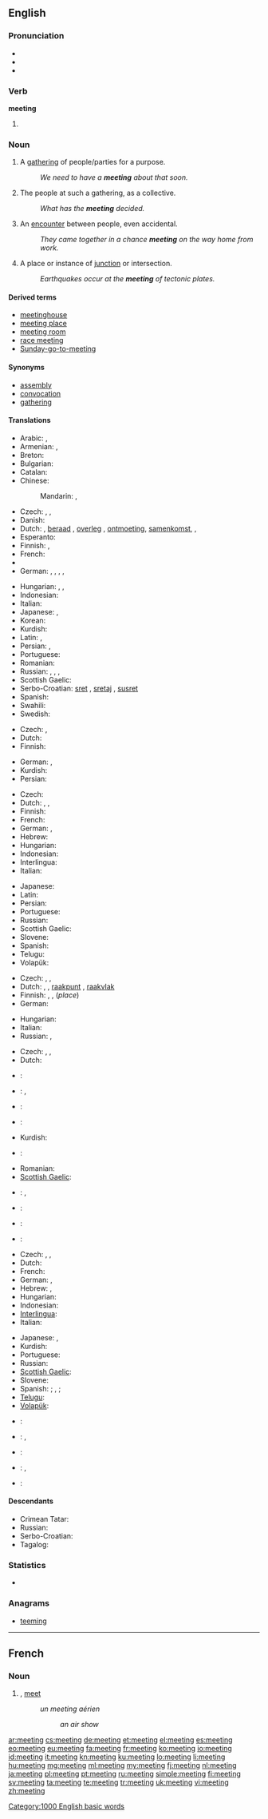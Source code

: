==English==

===Pronunciation===
* {{audio|en-us-meeting.ogg|Audio (US)}}
* {{rhymes|iːtɪŋ}}
* {{homophones|meting}}

===Verb===
'''meeting'''

# {{present participle of|meet}}

===Noun===
{{en-noun}}

# A [[gathering]] of people/parties for a purpose.
#: ''We need to have a '''meeting''' about that soon.''
# The people at such a gathering, as a collective.
#: ''What has the '''meeting''' decided.''
# An [[encounter]] between people, even accidental.
#: ''They came together in a chance '''meeting''' on the way home from work.''
# A place or instance of [[junction]] or intersection.
#: ''Earthquakes occur at the '''meeting''' of tectonic plates.''

====Derived terms====
* [[meetinghouse]]
* [[meeting place]]
* [[meeting room]]
* [[race meeting]]
* [[Sunday-go-to-meeting]]

====Synonyms====
* [[assembly]]
* [[convocation]]
* [[gathering]]

====Translations====
{{trans-top|gathering for a purpose}}
* Arabic: {{t-|ar|اجتماع|m|alt=اِجْتِماع|tr=ijtimaa3}}, {{t-|ar|مجلس|m|alt=مَجْلِس|tr=majlis}}
* Armenian: {{t-|hy|հավաքույթ|tr=havak’uyt’}}, {{t-|hy|ժողով|tr=žoġov}}
* Breton: {{t|br|bodadeg|f}}
* Bulgarian: {{t+|bg|събрание|n|tr=sǎbranie}}
* Catalan: {{t+|ca|reunió|f}}
* Chinese:
*: Mandarin: {{t-|cmn|會議|sc=Hani}}, {{t-|cmn|会议|tr=huìyì|sc=Hani}}
* Czech: {{t+|cs|schůze|n}}, {{t-|cs|shromáždění|n}}, {{t-|cs|zasedání|n}}
* Danish: {{t+|da|møde|n}}
* Dutch: {{t+|nl|bijeenkomst|f}}, [[beraad]] {{n}}, [[overleg]] {{n}}, [[ontmoeting]], [[samenkomst]], {{t+|nl|vergadering|f}}, {{t+|nl|zitting|f}}
* Esperanto: {{t-|eo|kunveno|xs=Esperanto}}
* Finnish: {{t+|fi|kokous}}, {{t+|fi|palaveri}}
* French: {{t+|fr|réunion|f}}
* {{trreq|Georgian}}
* German: {{t+|de|Versammlung|f}}, {{t+|de|Besprechung|m}}, {{t+|de|Sitzung}}, {{t+|de|Beratung}}, {{t+|de|Zusammenkunft|f}}
{{trans-mid}}
* Hungarian: {{t+|hu|találkozó}}, {{t+|hu|megbeszélés}}, {{t+|hu|tárgyalás}}
* Indonesian: {{t|id|pertemuan}}
* Italian: {{t+|it|riunione|f}}
* Japanese: {{t-|ja|会合|tr=かいごう, kaigō}}, {{t|ja|ミーティング|tr=mītingu}}
* Korean: {{t|ko|회합|tr=hoehap|sc=Hang}}
* Kurdish: {{t|ku|کۆبوونه‌وه‌|tr=kobunewe|sc=ku-Arab}}
* Latin: {{t-|la|congregatio|f}}, {{t|la|contio|f}}
* Persian: {{t|fa|نشست|tr=nešast|xs=Persian}}, {{t|fa|همایش|tr=hamâyeš|xs=Persian}}
* Portuguese: {{t+|pt|reunião|f}}
* Romanian: {{t-|ro|ședință}}
* Russian: {{t+|ru|собрание|n|tr=sobránije}}, {{t+|ru|встреча|f|tr=vstréča}}, {{t+|ru|совещание|n|tr=soveščánije}}, {{t+|ru|заседание|n|tr=zasedánije}}
* Scottish Gaelic: {{t-|gd|coinneamh|f|xs=Scottish Gaelic}}
* Serbo-Croatian: [[sret]] {{m}}, [[sretaj]] {{m}}, [[susret]] {{m}}
* Spanish: {{t+|es|reunión|f}}
* Swahili: {{t+|sw|mkutano|xs=Swahili}}
* Swedish: {{t+|sv|möte|n}}
{{trans-bottom}}

{{trans-top|people at such a gathering}}
* Czech: {{t-|cs|shromáždění|n}}, {{t-|cs|účastník|p|m|alt=účastníci}}
* Dutch: {{t+|nl|vergadering|f}}
* Finnish: {{t+|fi|kokous}}
{{trans-mid}}
* German: {{t+|de|Versammlung|f}}, {{t+|de|Teilnehmer|m}}
* Kurdish: {{t|ku|ئه‌نجومه‌ن|tr=ancumen|sc=ku-Arab}}
* Persian: {{t+|fa|انجمن|tr=anjoman|xs=Persian}}
{{trans-bottom}}

{{trans-top|encounter between people}}
* Czech: {{t-|cs|setkání|n}}
* Dutch: {{t+|nl|vergadering|f}}, {{t+|nl|bijeenkomst|f}}, {{t-|nl|ontmoeting|f}}
* Finnish: {{t+|fi|tapaaminen}}
* French: {{t+|fr|rencontre|f}}
* German: {{t+|de|Treffen|n}}, {{t+|de|Zusammenkunft|f}}
* Hebrew: {{t|he|פגישה|f|tr=pgishá}}
* Hungarian: {{t+|hu|találkozás}}
* Indonesian: {{t-|id|temu|alt=pertemuan|xs=Indonesian}}
* Interlingua: {{t-|ia|incontro|xs=Interlingua}}
* Italian: {{t|it|incontro}}
{{trans-mid}}
* Japanese: {{t+|ja|会|tr=[[かい]], kai}}
* Latin: {{t|la|occursus|m}}
* Persian: {{t|fa|برخورد|tr=barxord|xs=Persian}}
* Portuguese: {{t+|pt|encontro|m}}
* Russian: {{t+|ru|встреча|f|tr=vstréča}}
* Scottish Gaelic: {{t-|gd|coinneachadh|m|xs=Scottish Gaelic}}
* Slovene: {{t|sl|srečanje|n}}
* Spanish: {{t-|es|encuentro|m}}
* Telugu: {{t|te|సమావేశం|tr=samaavesham}}
* Volapük: {{t|vo|kolköm|xs=Volapük}}
{{trans-bottom}}

{{trans-top|place or instance of junction or intersection}}
* Czech: {{t+|cs|schůze|n}}, {{t-|cs|shromáždění|n}}, {{t-|cs|zasedání|n}}
* Dutch: {{t+|nl|samenkomst|f}}, {{t|nl|ontmoetingsplaats|f}}, [[raakpunt]] {{n}}, [[raakvlak]] {{n}}
* Finnish: {{t+|fi|sauma}}, {{t-|fi|yhtymäkohta}}, {{t-|fi|risteyskohta}} (''place'')
* German: {{t+|de|Treffpunkt|m}}
{{trans-mid}}
* Hungarian: {{t+|hu|találkozás}}
* Italian: {{t|it|incrocio}}
* Russian: {{t+|ru|стык|m|tr=styk}}, {{t|ru|пересечение|n|tr=peresečénije}}
{{trans-bottom}}

{{trans-top|agreed upon event which happens at a specified time and place}}
* Czech: {{t+|cs|schůze|n}}, {{t-|cs|shromáždění|n}}, {{t-|cs|zasedání|n}}
* Dutch: {{t+|nl|afspraak}}
* {{ttbc|de}}: {{t+|de|Treffen|n}}
* {{ttbc|he}}: {{t|he|פגישה|f|tr=pgishá}}, {{t+|he|ישיבה|f|tr=yeshivá}}
* {{ttbc|ia}}: {{t-|ia|reunion|xs=Interlingua}}
* {{ttbc|it}}: {{t+|it|riunione|f}}
* Kurdish: {{t|ku|کۆبونه‌وه‌|tr=kobunewe|sc=ku-Arab}}
{{trans-mid}}
* {{ttbc|pt}}: {{t+|pt|reunião|f}}
* Romanian: {{t-|ro|ședință}}
* [[Scottish Gaelic]]: {{t-|gd|coinneamh|f|xs=Scottish Gaelic}}
* {{ttbc|sl}}: {{t|sl|sestanek|m}}, {{t|sl|srečanje|n}}
* {{ttbc|es}}: {{t+|es|reunión|f}}
* {{ttbc|te}}: {{t|te|సమావేశం|tr=samaavesham}}
* {{ttbc|vo}}: {{t|vo|kobükam|xs=Volapük}}
{{trans-bottom}}

{{trans-top|gathering among business people to discuss their business}}
* Czech: {{t+|cs|schůze|n}}, {{t-|cs|shromáždění|n}}, {{t-|cs|zasedání|n}}
* Dutch: {{t+|nl|vergadering|f}}
* French: {{t+|fr|réunion|f}}
* German: {{t+|de|Sitzung|f}}, {{t+|de|Besprechung|f}}
* Hebrew: {{t|he|פגישה|f|tr=pgishá}}, {{t+|he|ישיבה|f|tr=yeshivá}}
* Hungarian: {{t+|hu|tárgyalás}}
* Indonesian: {{t|id|rapat|xs=Indonesian}}
* [[Interlingua]]: {{t-|ia|meeting|xs=Interlingua}}
* Italian: {{t+|it|riunione|f}}
{{trans-mid}}
* Japanese: {{t+|ja|会議|tr=[[かいぎ]], kaigi}}, {{t|ja|ミーティング|tr=mītingu}}
* Kurdish: {{t|ku|کۆبونه‌وه‌|sc=ku-Arab}}
* Portuguese: {{t+|pt|reunião|f}}
* Russian: {{t+|ru|совещание|n|tr=soveščánije}}
* [[Scottish Gaelic]]: {{t-|gd|coinneamh|f|xs=Scottish Gaelic}}
* Slovene: {{t|sl|sestanek|m}}
* Spanish: {{t+|es|reunión|f}}; {{t-|es|mitin|m}}, {{t|es|mítin|m}} {{qualifier|Latin America}}; {{t+|es|junta|f}}
* [[Telugu]]: {{t|te|సమావేశం|tr=samaavesham}}
* [[Volapük]]: {{t|vo|büsidakolköm|xs=Volapük}}
{{trans-bottom}}

{{checktrans-top}}
* {{ttbc|az}}: {{t|az|görüş|xs=Azeri}}
* {{ttbc|zh}}: {{t-|cmn|會議|tr=huìyì|sc=Hans}}, {{t-|cmn|会议|tr=huìyì|sc=Hans}}
{{trans-mid}}
* {{ttbc|no}}: {{t|no|møte}}
* {{ttbc|th}}: {{t|th|ประชุม|tr=bpràchoom}}, {{t|th|การสังสรรค์|tr=gaan săngsăn}}
* {{ttbc|cy}}: {{t|cy|cyfarfod|xs=Welsh}}
{{trans-bottom}}

====Descendants====
* Crimean Tatar: {{l|crh|miting}}
* Russian: {{l|ru|митинг}}
* Serbo-Croatian: {{l|sh|miting}}
* Tagalog: {{l|tl|miting}}

===Statistics===
* {{rank|physical|spring|troops|897|meeting|corner|spite|built}}

===Anagrams===
* [[teeming#English|teeming]]

[[Category:1000 English basic words]]

----

==French==
{{wikipedia|lang=fr}}

===Noun===
{{fr-noun|m}}

# {{l|en|meeting}}, [[meet]]
#: ''un meeting aérien''
#:: ''an air show''

[[ar:meeting]]
[[cs:meeting]]
[[de:meeting]]
[[et:meeting]]
[[el:meeting]]
[[es:meeting]]
[[eo:meeting]]
[[eu:meeting]]
[[fa:meeting]]
[[fr:meeting]]
[[ko:meeting]]
[[io:meeting]]
[[id:meeting]]
[[it:meeting]]
[[kn:meeting]]
[[ku:meeting]]
[[lo:meeting]]
[[li:meeting]]
[[hu:meeting]]
[[mg:meeting]]
[[ml:meeting]]
[[my:meeting]]
[[fj:meeting]]
[[nl:meeting]]
[[ja:meeting]]
[[pl:meeting]]
[[pt:meeting]]
[[ru:meeting]]
[[simple:meeting]]
[[fi:meeting]]
[[sv:meeting]]
[[ta:meeting]]
[[te:meeting]]
[[tr:meeting]]
[[uk:meeting]]
[[vi:meeting]]
[[zh:meeting]]